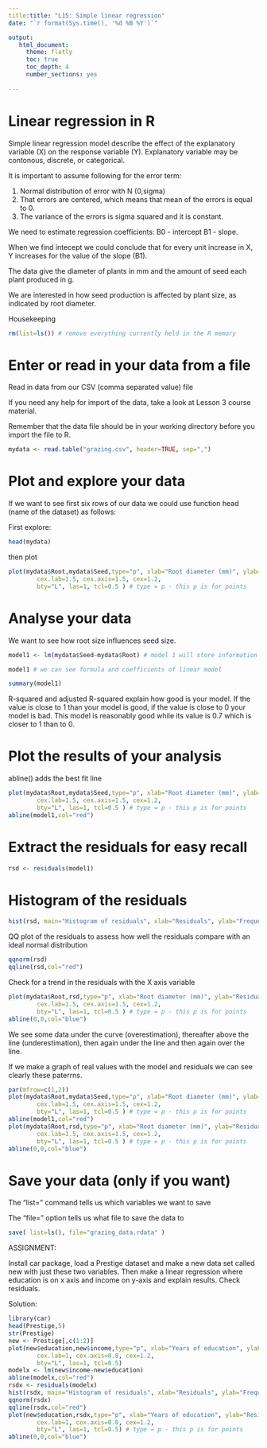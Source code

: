 ```yaml
---
title:title: "L15: Simple linear regression"
date: "`r format(Sys.time(), '%d %B %Y')`"

output:
   html_document:
     theme: flatly
     toc: true
     toc_depth: 4
     number_sections: yes
     
---
```



# Linear regression in R


Simple linear regression model describe the effect of the explanatory variable (X) on the response variable (Y). Explanatory variable may be contonous, discrete, or categorical.

It is important to assume following for the error term:

1. Normal distribution of error with N (0,sigma)
2. That errors are centered, which means that mean of the errors is equal to 0.
3. The variance of the errors is sigma squared and it is constant.

We need to estimate regression coefficients:
B0 - intercept 
B1 - slope.

When we find intecept we could conclude that for every unit increase in X, Y increases for the value of the slope (B1).




The data give the diameter of plants in mm and the amount of seed each plant produced in g.

We are interested in how seed production is affected by plant size, as indicated by root diameter.

Housekeeping

```r
rm(list=ls()) # remove everything currently held in the R memory
```



# Enter or read in your data from a file

Read in data from our CSV (comma separated value) file

If you need any help for import of the data, take a look at Lesson 3 course material.

Remember that the data file should be in your working directory before you import the file to R.


```r

mydata <- read.table("grazing.csv", header=TRUE, sep=",")
```



# Plot and explore your data

If we want to see first six rows of our data we could use function head (name of the dataset) as follows:

First explore:

```r
head(mydata)
```


then plot

```r
plot(mydata$Root,mydata$Seed,type="p", xlab="Root diameter (mm)", ylab="Amount of seed (g)", pch=20 ,
        cex.lab=1.5, cex.axis=1.5, cex=1.2,
        bty="L", las=1, tcl=0.5 ) # type = p - this p is for points
```







# Analyse your data

We want to see how root size influences seed size.

```r
model1 <- lm(mydata$Seed~mydata$Root) # model 1 will store information on linear model where Y axis variable is Seed and X axis variable is Root.

model1 # we can see formula and coefficients of linear model

summary(model1)
```



R-squared and adjusted R-squared explain how good is your model. If the value is close to 1 than your model is good, if the value is close to 0 your model is bad. This model is reasonably good while its value is 0.7 which is closer to 1 than to 0.



# Plot the results of your analysis

abline() adds the best fit line

```r
plot(mydata$Root,mydata$Seed,type="p", xlab="Root diameter (mm)", ylab="Amount of seed (g)", pch=20 ,
        cex.lab=1.5, cex.axis=1.5, cex=1.2,
        bty="L", las=1, tcl=0.5 ) # type = p - this p is for points
abline(model1,col="red")
```

# Extract the residuals for easy recall

```r
rsd <- residuals(model1)
```



# Histogram of the residuals

```r
hist(rsd, main="Histogram of residuals", xlab="Residuals", ylab="Frequency", las=1)
```



QQ plot of the residuals to assess how well the residuals compare with an ideal normal distribution

```r
qqnorm(rsd)
qqline(rsd,col="red")

```


Check for a trend in the residuals with the X axis variable

```r
plot(mydata$Root,rsd,type="p", xlab="Root diameter (mm)", ylab="Residuals", pch=20 ,
        cex.lab=1.5, cex.axis=1.5, cex=1.2,
        bty="L", las=1, tcl=0.5 ) # type = p - this p is for points
abline(0,0,col="blue")
```

We see some data under the curve (overestimation), thereafter above the line (underestimation), then again under the line and then again over the line.

If we make a graph of real values with the model and residuals we can see clearly these paterrns.

```r
par(mfrow=c(1,2))
plot(mydata$Root,mydata$Seed,type="p", xlab="Root diameter (mm)", ylab="Amount of seed (g)", pch=20 ,
        cex.lab=1.5, cex.axis=1.5, cex=1.2,
        bty="L", las=1, tcl=0.5 ) # type = p - this p is for points
abline(model1,col="red")
plot(mydata$Root,rsd,type="p", xlab="Root diameter (mm)", ylab="Residuals", pch=20 ,
        cex.lab=1.5, cex.axis=1.5, cex=1.2,
        bty="L", las=1, tcl=0.5 ) # type = p - this p is for points
abline(0,0,col="blue")
```


# Save your data (only if you want)

The "list=" command tells us which variables we want to save

The "file=" option tells us what file to save the data to


```r
save( list=ls(), file="grazing_data.rdata" )
```


ASSIGNMENT:

Install car package, load a Prestige dataset and make a new data set called new with just these two variables. Then make a linear regression where education is on x axis and income on y-axis and explain results. Check residuals.

Solution:

```r
library(car)
head(Prestige,5)
str(Prestige)
new <- Prestige[,c(1:2)]
plot(new$education,new$income,type="p", xlab="Years of education", ylab="Income", pch=20 ,
        cex.lab=1, cex.axis=0.8, cex=1.2,
        bty="L", las=1, tcl=0.5)
modelx <- lm(new$income~new$education)
abline(modelx,col="red")
rsdx <- residuals(modelx)
hist(rsdx, main="Histogram of residuals", xlab="Residuals", ylab="Frequency", las=1)
qqnorm(rsdx)
qqline(rsdx,col="red")
plot(new$education,rsdx,type="p", xlab="Years of education", ylab="Residuals", pch=20 ,
        cex.lab=1, cex.axis=0.8, cex=1.2,
        bty="L", las=1, tcl=0.5) # type = p - this p is for points
abline(0,0,col="blue")
```



